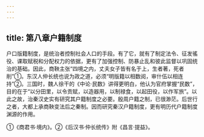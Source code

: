 ```yaml
---
---
---
```

title: 第八章户籍制度
---



户口版籍制度，是统治者控制社会人口的手段。有了它，就有了制定法令、征发徭役、课取赋税和分配权力的依据，更有了加强控制、防暴止乱和彼此监督以巩固统治的基础。因此，商鞅主张“四境之内，丈夫女子皆有名于上，生者著，死者削”①。东汉人仲长统也说为政之道，必须“明版籍以相数阅，审什伍以相连持”②。三国时，魏人徐干的《中论·民数》讲得更明白，他认为官府掌握“民数”，目的在于“以分田里，以令贡赋，以造器用，以制禄食，以起田役，以作军旅”。以此之故，治秦汉史实有研究其户籍制度之必要。殷周户籍之制，已很渺茫。后世行之者，大都上承商鞅变法后之秦制。因而研究秦汉户籍制度，更有明历代户籍制度渊源的作用。

①《商君书·境内》。②《后汉书·仲长统传》附《昌言·提益》。